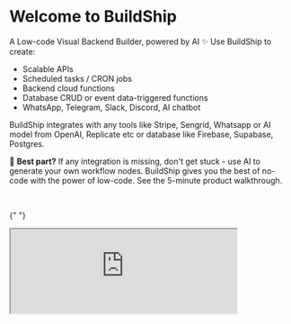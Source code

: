 
# Welcome to BuildShip

A Low-code Visual Backend Builder, powered by AI ✨ Use BuildShip to create:

- Scalable APIs
- Scheduled tasks / CRON jobs
- Backend cloud functions
- Database CRUD or event data-triggered functions
- WhatsApp, Telegram, Slack, Discord, AI chatbot

BuildShip integrates with any tools like Stripe, Sengrid, Whatsapp or AI model from OpenAI, Replicate etc or database
like Firebase, Supabase, Postgres.

🪩 **Best part?** If any integration is missing, don't get stuck - use AI to generate your own workflow nodes. BuildShip
gives you the best of no-code with the power of low-code. See the 5-minute product walkthrough.

<br />

{" "}

<iframe
  className='aspect-video w-full'
  src='https://www.youtube.com/embed/k20_4hv7pT4'
  allow='accelerometer; autoplay; clipboard-write; encrypted-media; gyroscope; picture-in-picture'
  allowFullScreen
  width='80%'
/>

## Quick Start


Follow the learning resources below to get a deeper understanding of the platform:

<Cards num={3}>
  <Card image arrow title='How to build a workflow?' href='/basics/workflow'>
    <>![BuildShip Workflows](/assets/workflow-cover.png)</>
  </Card>
  <Card image arrow title='What is a node?' href='/basics/node'>
    <>![BuildShip Nodes](/assets/nodes-cover.png)</>
  </Card>
  <Card image arrow title='What are workflow triggers?' href='/basics/trigger'>
    <>![BuildShip Triggers](/assets/triggers-cover.png)</>
  </Card>
</Cards>

You can connect your favorite AI models, tools, API services, and backend in minutes. Extend your workflow's
capabilities with JavaScript / TypeScript code and 1M+ NPM packages! 🤯

BuildShip lets you build scalable backend workflows for the apps you build on any stack. Be it a no-code app builder
(FlutterFlow, Webflow, Framer, Adalo, Bubble, BravoStudio ...) or a frontend framework (Next.js, React, Vue ...) - you
can build scalable backend tasks for them in minutes. This means you don't need to wrangle or deploy things on the cloud
platform, wait for long build cycles of cloud functions, perform DevOps, etc.

No-code friendly but the code of every node is accessible and tweakable in javascript/typescript. Comes with features
like instant deployment (no need to wait for long build cycles), version control, multiple projects, copying workflows
from one project to another, a large number of templates on popular use cases - WhatsApp Bot, Google Vision, Stripe
Payment, and so much more.

✨✨ Just Build and Ship, instantly 🚀

## What's inside? 👀

Built on top of powerful and scalable **Google Cloud Platform (GCP)**, BuildShip gives you a friction-free serverless
development experience. Now you can quickly transform your ideas into cloud-deployed scripts within seconds, without
leaving your browser.

BuildShip uses **Cloud Run** to run your code in a serverless environment. It also supports EventArc-based backend
triggers, HTTP and webhook backend triggers, data triggers, and BYOC (Bring Your Own Cloud) compatibility.

## Features 🪄

<Image src={features} alt='BuildShip Features' width={1200} />

### Combine the power of any AI Model

Integrate the leading multimodal AI models and services with your APIs and Workflows like **ChatGPT**, **Stable
Diffusion**, **Midjourney**, **DALL-E 2**, and many more.

### The Nodeverse

Explore and select from The Nodeverse, our library of pre-built nodes or generate your own using AI. Tweak the nodes to
your liking and build your own custom workflows.

### Build with JavaScript / TypeScript

Typical low-code, no-code tools use their own complicated formulae process as you start to build anything meaningful.
With BuildShip you can build on javascript/typescript - which has a lot of reference materials. So you will not get
“**stuck**” 😶‍🌫️ in the tool’s features and can build without limits.

### One-of-a-kind development experience

BuildShip provides you with a powerful code editor with autocomplete, localhost-like speedy debugging experience, and a
sandboxing environment. Build serverless scripts fast, right from your browser! ⚡️ Schedule your function calls, save
data to the database, connect to any API and use 1M + NPM packages.

## Why use BuildShip? 🚢

- **Faster development**: BuildShip makes it easy to build and deploy serverless applications, so you can **get your
  ideas to market faster**.

- **Flexible and Extensible**: BuildShip offers the most flexible and powerful platform to build APIs and backend
  workflows exactly the way you want. You will never be stuck waiting for an integration.

- **Lower costs**: It's **serverless**, so you only **pay for the resources you use**. This can save you a lot of money
  on infrastructure costs. You can build 10x workflows for a whole lot less.

- **Scalability**: BuildShip is scalable. So, you can easily scale your applications as your traffic grows!

- **GDPR Compliant**: You have the option to select your project's location and all your workflows will be deployed to
  that region, which means your data never leaves your region of choice.
- **Security**: Save your API Keys and Secrets on **Google Cloud Secret Manager** of your own single-tenant project, so
  you can be confident that your data is safe.

- **Templates to start fast**: 100s of pre-built integrations, from popular AI models like OpenAI text generation,
  Vector embedding, Sythesia video gen, image gen using Stable Diffusion, or using any AI model on platforms like
  Replicate, Hugging Face, etc., or even the ones that will launch in the future!
- **AI-Generated Nodes**: You are not limited to pre-built nodes or the platform. Start from hundreds of pre-built
  nodes, but if something is missing - don’t wait for BuildShip to release an integration! Simply ask AI and it
  generates a custom workflow node just for you.
- **Custom code**: Readily use any API or 1M+ NPM packages: You can use any NPM package in the workflow node or ask Ask
  AI to use an NPM package and generate a node for you.
- **Code made accessible - anytime you want**: BuildShip is not a black box, you can open the code of any node, and
  tweak it any way you want. Use powerful developer tools like logging, version control, a code editor equipped with
  autocomplete, a lightning-fast debugger similar to localhost, and a secure sandboxing environment.

- **One-click deploy**: When ready, hit “ship” and get your backend workflow deployed instantly!

- **Start fast with templates**: We have templates featuring chatbots, music generators, reverse image search using
  Google Vision API, Vector DB search, HTML to PDF converter, and more!

- **They are the team behind Rowy.io** - A popular low-code tool for managing Firestore data and building low-code style
  on Firebase and Google Cloud. They have a great community already building with low-code and the team has been
  shipping products fast to help and solve products of the low-code community. The team is part of the first batch of
  AIGrant.org which has backed top emerging AI companies and their investors include Vercel CEO, execs from Figma,
  Google, Github and more.

## BuildShip FAQ

The BuildShip FAQ is a collection of useful questions and answers about the project. If you have a question that isn't
answered here, please [open a discussion](https:/buildship.com/discord).

  return (
    <details open className='last-of-type:mb-0 rounded-lg bg-neutral-50 dark:bg-neutral-800 p-2 mt-4'>
      <summary>
        <strong className='text-lg'>{title}</strong>
      </summary>
      <div className='nx-p-2'>{children}</div>
    </details>
  );
}

<FAQBox title='What is a AI generated node?'>
  With BuildShip you can use our pre-build nodes or create one yourself by simply asking what you want to the node to
  do. You can learn more about it [here](/ai-nodes)
</FAQBox>

<FAQBox title='What is the pricing plan?'>
  We are a free tier for you to try out BuildShip and plans to accomodate your needs. You can learn all about pricing
  [here](https://buildship.com/pricing).
</FAQBox>

<Callout emoji='🙋🏻'>
  Need help? Chat with us and our community of low-code/no-code builders and developers on
  [Discord](https://buildship.com/discord).
</Callout>
